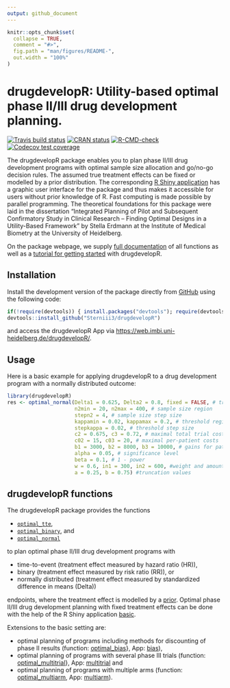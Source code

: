 ```yaml
---
output: github_document
---
```


<!-- README.md is generated from README.Rmd. Please edit that file -->

```r
knitr::opts_chunk$set(
  collapse = TRUE,
  comment = "#>",
  fig.path = "man/figures/README-",
  out.width = "100%"
)
```

# drugdevelopR: Utility-based optimal phase II/III drug development planning.

<!-- badges: start -->
[![Travis build status](https://travis-ci.com/Sterniii3/drugdevelopR.svg?branch=master)](https://travis-ci.com/Sterniii3/drugdevelopR)
[![CRAN status](https://www.r-pkg.org/badges/version/drugdevelopR)](https://CRAN.R-project.org/package=drugdevelopR)
[![R-CMD-check](https://github.com/Sterniii3/drugdevelopR/workflows/R-CMD-check/badge.svg)](https://github.com/Sterniii3/drugdevelopR/actions)
[![Codecov test coverage](https://codecov.io/gh/Sterniii3/drugdevelopR/branch/master/graph/badge.svg)](https://app.codecov.io/gh/Sterniii3/drugdevelopR?branch=master)
<!-- badges: end -->

The drugdevelopR package enables you to plan phase II/III drug development programs with optimal sample size allocation and go/no-go decision rules. The assumed true treatment effects can be fixed or modelled by a prior distribution. The corresponding [R Shiny application](https://web.imbi.uni-heidelberg.de/drugdevelopR/) has a graphic user interface for the package and thus makes it accessible for users without prior knowledge of R. Fast computing is made possible by parallel programming. The theoretical foundations for this package were laid in the dissertation  "Integrated Planning of Pilot and Subsequent Confirmatory Study in Clinical Research – Finding Optimal Designs in a Utility-Based Framework"  by Stella Erdmann at the Institute of Medical Biometry at the University of Heidelberg.

On the package webpage, we supply [full documentation](https://sterniii3.github.io/drugdevelopR/reference/index.html) of all functions as well as a [tutorial for getting started](https://sterniii3.github.io/drugdevelopR/vignettes/introduction-to-drugdevelopr.html) with drugdevelopR.

## Installation

Install the development version of the package directly from [GitHub](https://github.com/Sterniii3/drugdevelopR/) using the following code:
```r
if(!require(devtools)) { install.packages("devtools"); require(devtools)} 
devtools::install_github("Sterniii3/drugdevelopR")
````
and access the drugdevelopR App via [https://web.imbi.uni-heidelberg.de/drugdevelopR/](https://web.imbi.uni-heidelberg.de/drugdevelopR/).

## Usage

Here is a basic example for applying drugdevelopR to a drug development program with a normally distributed outcome:
```r
library(drugdevelopR)
res <- optimal_normal(Delta1 = 0.625, Delta2 = 0.8, fixed = FALSE, # treatment effect
                      n2min = 20, n2max = 400, # sample size region
                      stepn2 = 4, # sample size step size
                      kappamin = 0.02, kappamax = 0.2, # threshold region
                      stepkappa = 0.02, # threshold step size
                      c2 = 0.675, c3 = 0.72, # maximal total trial costs
                      c02 = 15, c03 = 20, # maximal per-patient costs
                      b1 = 3000, b2 = 8000, b3 = 10000, # gains for patients
                      alpha = 0.05, # significance level
                      beta = 0.1, # 1 - power
                      w = 0.6, in1 = 300, in2 = 600, #weight and amount of information
                      a = 0.25, b = 0.75) #truncation values
```

## drugdevelopR functions
The drugdevelopR package provides the functions

* [`optimal_tte`](https://sterniii3.github.io/drugdevelopR/reference/optimal_tte.html),
* [`optimal_binary`](https://sterniii3.github.io/drugdevelopR/reference/optimal_binary.html), and
* [`optimal_normal`](https://sterniii3.github.io/drugdevelopR/reference/optimal_normal.html)

to plan optimal phase II/III drug development programs with

* time-to-event (treatment effect measured by hazard ratio (HR)),
* binary (treatment effect measured by risk ratio (RR)), or
* normally distributed (treatment effect measured by standardized difference in means (Delta))

endpoints, where the treatment effect is modelled by a [prior](https://web.imbi.uni-heidelberg.de/prior/). Optimal phase II/III drug development planning with fixed treatment effects can be done with the help of the R Shiny application [basic](https://web.imbi.uni-heidelberg.de/basic/).

Extensions to the basic setting are:

* optimal planning of programs including methods for discounting of phase II results (function: [optimal_bias](https://sterniii3.github.io/drugdevelopR/reference/optimal_bias.html)}, App: [bias](https://web.imbi.uni-heidelberg.de/bias/)),
* optimal planning of programs with several phase III trials (function: [optimal_multitrial](https://sterniii3.github.io/drugdevelopR/reference/optimal_multitrial.html)}, App: [multitrial](https://web.imbi.uni-heidelberg.de/multitrial/) and
* optimal planning of programs with multiple arms (function: [optimal_multiarm](https://sterniii3.github.io/drugdevelopR/reference/optimal_multiarm.html), App: [multiarm](https://web.imbi.uni-heidelberg.de/multiarm/)).

